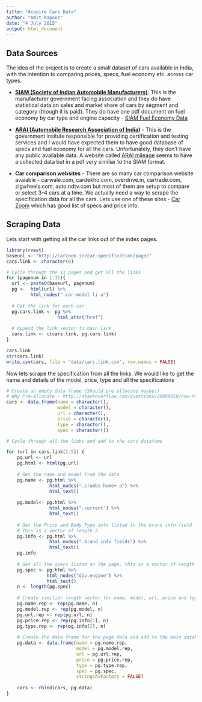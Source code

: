 ```yaml
---
title: "Acquire Cars Data"
author: "Amit Kapoor"
date: "4 July 2015"
output: html_document
---
```


## Data Sources

The idea of the project is to create a small dataset of cars available in India, with the intention to comparing prices, specs, fuel economy etc. across car types. 

- **[SIAM (Society of Indian Automobile Manufacturers)](http://www.siamindia.com/)**: This is the manufacturer government facing association and they do have statistical data on sales and market share of cars by segment and category (though it is paid). They do have one pdf document on fuel economy by car type and engine capacity - [SIAM Fuel Economy Data](http://www.siamindia.com/uploads/filemanager/256th-4W-FE-Data-Declaration.pdf)

- **[ARAI (Automobile Research Association of India)](https://www.araiindia.com/)** - This is the government insitute responsible for providing certification and testing services and I would have expected them to have good database of specs and fuel economy for all the cars. Unfortunately, they don't have any public available data. A website called [ARAI mileage](http://araimileage.in/) seems to have a collected data but in a pdf very similiar to the SIAM format.

- **Car comparison websites** - There are so many car comparison website avaiable - carwale.com, cardekho.com, overdrive.in, cartrade.com, zigwheels.com, auto.ndtv.com but most of them are setup to compare or select 3-4 cars at a time. We actually need a way to scrape the specification data for all the cars. Lets use one of these sites - [Car Zoom](http://carzoom.in/car-specification/) which has good list of specs and price info.

## Scraping Data

Lets start with getting all the car links out of the index pages.

```r
library(rvest)
baseurl <- "http://carzoom.in/car-specification/page/"
cars.link <- character(0)

# Cycle through the 11 pages and get all the links
for (pagenum in 1:11){
  url <- paste0(baseurl, pagenum)
  pg <-  html(url) %>%
         html_nodes(".car-model li a")
  
  # Get the link for each car
  pg.cars.link <- pg %>%
                   html_attr("href")
  
  # Append the link vector to main link
  cars.link <- c(cars.link, pg.cars.link)
}

cars.link
str(cars.link)
write.csv(cars, file = "data/cars.link.csv", row.names = FALSE)
```

Now lets scrape the specification from all the links. We would like to get the name and details of the model, price, type and all the specifications

```r

# Create an empty data frame (Should pre allocate maybe!)
# Why Pre-allocate - http://stackoverflow.com/questions/20689650/how-to-append-rows-to-an-r-data-frame
cars <- data.frame(name = character(),
                   model = character(),
                   url = character(),
                   price = character(),
                   type = character(),
                   spec = character())

# Cycle through all the links and add to the cars datafame

for (url in cars.link[1:5]) {
    pg.url <- url
    pg.html <- html(pg.url)
    
    # Get the name and model from the data
    pg.name <- pg.html %>% 
                html_nodes(".crumbs-home+ a") %>%
                html_text()
    
    pg.model<- pg.html %>% 
                html_nodes(".current") %>%
                html_text()
    
    # Get the Price and Body Type info listed in the brand info field
    # This is a vector of length 2
    pg.info <- pg.html %>% 
                html_nodes(".brand_info_fields") %>%
                html_text()
    pg.info
    
    # Get all the specs listed on the page, this is a vector of length n
    pg.spec <- pg.html %>% 
               html_nodes("div.engine") %>%
               html_text()
    n <- length(pg.spec)
    
    # Create similiar length vector for name, model, url, price and type 
    pg.name.rep <- rep(pg.name, n)
    pg.model.rep <- rep(pg.model, n)
    pg.url.rep <- rep(pg.url, n)
    pg.price.rep <- rep(pg.info[1], n)
    pg.type.rep <- rep(pg.info[2], n)
    
    # Create the data frame for the page data and add to the main database
    pg.data <- data.frame(name = pg.name.rep, 
                          model = pg.model.rep,
                          url = pg.url.rep,
                          price = pg.price.rep,
                          type = pg.type.rep, 
                          spec = pg.spec,
                          stringsAsFactors = FALSE)
    
    cars <- rbind(cars, pg.data)
}
    
```










